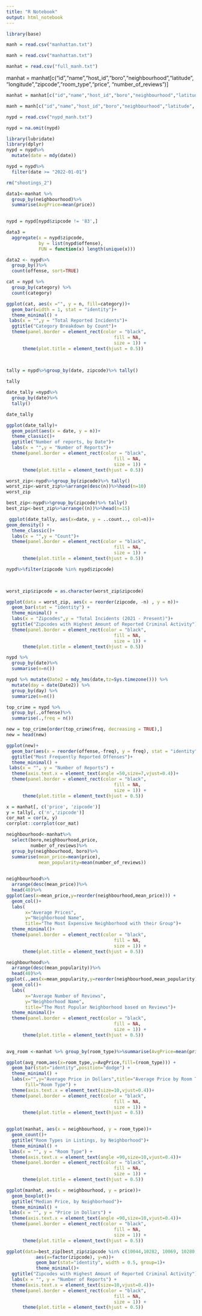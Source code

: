 ```yaml
---
title: "R Notebook"
output: html_notebook
---
```


```r
library(base)

manh = read.csv("manhattan.txt")
```



```r
manh = read.csv("manhattan.txt")
```

```r
manhat = read.csv("full_manh.txt")
```

manhat = manhat[c("id","name","host_id","boro","neighbourhood","latitude", "longitude","zipcode","room_type","price", "number_of_reviews")]
```r
manhat = manhat[c("id","name","host_id","boro","neighbourhood","latitude", "longitude","zipcode","room_type","price", "number_of_reviews")]
```

```r
manh = manh[c("id","name","host_id","boro","neighbourhood","latitude", "longitude","zipcode","room_type","price", "number_of_reviews")]
```

```r
nypd = read.csv("nypd_manh.txt")
```


```r
nypd = na.omit(nypd)
```

```r
library(lubridate)
library(dplyr)
nypd = nypd%>%
  mutate(date = mdy(date))
```

```r
nypd = nypd%>%
  filter(date >= "2022-01-01")
```

```r
rm("shootings_2")
```

```r

data1<-manhat %>% 
  group_by(neighbourhood)%>%
  summarise(AvgPrice=mean(price))
 

```
```r
nypd = nypd[nypd$zipcode != '83',]
```

```r
data3 =
  aggregate(x = nypd$zipcode,
            by = list(nypd$offense),
            FUN = function(x) length(unique(x)))
```


```r
data2 <- nypd%>%
  group_by()%>%
  count(offense, sort=TRUE)
```

```r

cat = nypd %>% 
  group_by(category) %>% 
  count(category) 

ggplot(cat, aes(x ="", y = n, fill=category))+
  geom_bar(width = 1, stat = "identity")+
  theme_minimal() +
 labs(x = "",y = "Total Reported Incidents")+
  ggtitle("Category Breakdown by Count")+
  theme(panel.border = element_rect(color = "black",
                                        fill = NA,
                                        size = 1)) +
      theme(plot.title = element_text(hjust = 0.5))
  
  
```


```r
tally = nypd%>%group_by(date, zipcode)%>% tally()

tally
```

```r
date_tally =nypd%>%
  group_by(date)%>% 
  tally()

date_tally
```
```r
ggplot(date_tally)+
  geom_point(aes(x = date, y = n))+
  theme_classic()+
  ggtitle("Number of reports, by Date")+
  labs(x = "",y = "Number of Reports")+
  theme(panel.border = element_rect(color = "black",
                                        fill = NA,
                                        size = 1)) +
      theme(plot.title = element_text(hjust = 0.5))

```


```r
worst_zip<-nypd%>%group_by(zipcode)%>% tally()
worst_zip<-worst_zip%>%arrange(desc(n))%>%head(n=10)
worst_zip
```
```r
best_zip<-nypd%>%group_by(zipcode)%>% tally()
best_zip<-best_zip%>%arrange((n))%>%head(n=15)
```

```r
 ggplot(date_tally, aes(x=date, y = ..count.., col=n))+
geom_density() + 
  theme_classic()+
  labs(x = "",y = "Count")+
  theme(panel.border = element_rect(color = "black",
                                        fill = NA,
                                        size = 1)) +
      theme(plot.title = element_text(hjust = 0.5))
```



```r
nypd%>%filter(zipcode %in% nypd$zipcode)

  
```

```r
worst_zip$zipcode = as.character(worst_zip$zipcode)
```



```r
ggplot(data = worst_zip, aes(x = reorder(zipcode, -n) , y = n))+
  geom_bar(stat = "identity") +
  theme_minimal() +
  labs(x = "Zipcodes",y = "Total Incidents (2021 - Present)")+
  ggtitle("Zipcodes with Highest Amount of Reported Criminal Activity")+
  theme(panel.border = element_rect(color = "black",
                                        fill = NA,
                                        size = 1)) +
      theme(plot.title = element_text(hjust = 0.5))

```

```r
nypd %>%
  group_by(date)%>%
  summarise(n=n())

```

```r
nypd %>% mutate(Date2 = mdy_hms(date,tz=Sys.timezone())) %>%
  mutate(day = date(Date2)) %>%
  group_by(day) %>%
  summarize(n=n()) 
```

```r
top_crime = nypd %>%
  group_by(.,offense)%>%
  summarise(.,freq = n())

new = top_crime[order(top_crime$freq, decreasing = TRUE),]
new = head(new)

```

```r
ggplot(new)+
  geom_bar(aes(x = reorder(offense,-freq), y = freq), stat = "identity")+
  ggtitle("Most Frequently Reported Offenses")+
  theme_minimal() +
 labs(x = "", y = "Number of Reports") +
  theme(axis.text.x = element_text(angle =50,size=7,vjust=0.4))+
  theme(panel.border = element_rect(color = "black",
                                        fill = NA,
                                        size = 1)) +
      theme(plot.title = element_text(hjust = 0.5))
```

```r
x = manhat[, c('price', 'zipcode')]
y = tally[, c('n','zipcode')]
cor_mat = cor(x, y)
corrplot::corrplot(cor_mat)
```


```r
neighbourhood<-manhat%>%
  select(boro,neighbourhood,price,
         number_of_reviews)%>%
  group_by(neighbourhood, boro)%>%
  summarise(mean_price=mean(price),
            mean_popularity=mean(number_of_reviews))
  

neighbourhood%>%
  arrange(desc(mean_price))%>%
  head(40)%>%
ggplot(aes(x=mean_price,y=reorder(neighbourhood,mean_price))) +
  geom_col()+
  labs(
       x="Average Prices",
       y="Neighborhood Name",
       title="The Most Expensive Neighborhood with their Group")+
  theme_minimal()+
  theme(panel.border = element_rect(color = "black",
                                        fill = NA,
                                        size = 1)) +
      theme(plot.title = element_text(hjust = 0.5))
```

```r
neighbourhood%>%
  arrange(desc(mean_popularity))%>%
  head(40)%>%
ggplot(.,aes(x=mean_popularity,y=reorder(neighbourhood,mean_popularity))) +
  geom_col()+
  labs(
       x="Average Number of Reviews",
       y="Neighborhood Name",
       title="The Most Popular Neighborhood based on Reviews")+
  theme_minimal()+
  theme(panel.border = element_rect(color = "black",
                                        fill = NA,
                                        size = 1)) +
      theme(plot.title = element_text(hjust = 0.5))
  
```

```r
avg_room <-manhat %>% group_by(room_type)%>%summarise(AvgPrice=mean(price))

ggplot(avg_room,aes(x=room_type,y=AvgPrice,fill=(room_type))) +
  geom_bar(stat="identity",position="dodge") + 
  theme_minimal() + 
  labs(x="",y="Average Price in Dollars",title="Average Price by Room Type",
       fill="Room Type") + 
  theme(axis.text.x = element_text(size=10,vjust=0.4))+
  theme(panel.border = element_rect(color = "black",
                                        fill = NA,
                                        size = 1)) +
      theme(plot.title = element_text(hjust = 0.5))
  

```
```r
ggplot(manhat, aes(x = neighbourhood, y = room_type))+
  geom_count()+
  ggtitle("Room Types in Listings, by Neighborhood")+
  theme_minimal() +
 labs(x = "", y = "Room Type") +
  theme(axis.text.x = element_text(angle =90,size=10,vjust=0.4))+
  theme(panel.border = element_rect(color = "black",
                                        fill = NA,
                                        size = 1)) +
      theme(plot.title = element_text(hjust = 0.5))
```

```r
ggplot(manhat, aes(x = neighbourhood, y = price))+
  geom_boxplot()+
  ggtitle("Median Price, by Neighborhood")+
  theme_minimal() +
 labs(x = "", y = "Price in Dollars") +
  theme(axis.text.x = element_text(angle =90,size=10,vjust=0.4))+
  theme(panel.border = element_rect(color = "black",
                                        fill = NA,
                                        size = 1)) +
      theme(plot.title = element_text(hjust = 0.5))

```

```r
ggplot(data=best_zip[best_zip$zipcode %in% c(10044,10282, 10069, 10280, 10281, 74),], 
           aes(x=factor(zipcode), y=n))+
           geom_bar(stat="identity", width = 0.5, group=1)+
           theme_minimal()+
  ggtitle("Zipcodes with Highest Amount of Reported Criminal Activity")+
  labs(x = "", y = "Number of Reports") +
  theme(axis.text.x = element_text(size=10,vjust=0.4))+
  theme(panel.border = element_rect(color = "black",
                                        fill = NA,
                                        size = 1)) +
      theme(plot.title = element_text(hjust = 0.5))

```


